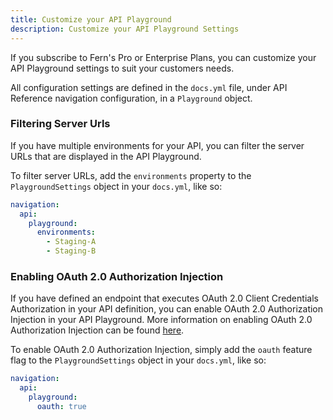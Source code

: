 ```yaml
---
title: Customize your API Playground
description: Customize your API Playground Settings
---
```


If you subscribe to Fern's Pro or Enterprise Plans, you can customize your API Playground settings to suit your customers needs.

All configuration settings are defined in the `docs.yml` file, under API Reference navigation configuration, in a `Playground` object.
 
### Filtering Server Urls

If you have multiple environments for your API, you can filter the server URLs that are displayed in the API Playground.

To filter server URLs, add the `environments` property to the `PlaygroundSettings` object in your `docs.yml`, like so:

```yaml
navigation:
  api:
    playground: 
      environments:
        - Staging-A
        - Staging-B
```

### Enabling OAuth 2.0 Authorization Injection

If you have defined an endpoint that executes OAuth 2.0 Client Credentials Authorization in your API definition, you can enable OAuth 2.0 Authorization Injection in your API Playground.
More information on enabling OAuth 2.0 Authorization Injection can be found [here](/learn/api-definition/fern/authentication#oauth-client-credentials).
 
To enable OAuth 2.0 Authorization Injection, simply add the `oauth` feature flag to the `PlaygroundSettings` object in your `docs.yml`, like so:

```yaml
navigation:
  api: 
    playground:
      oauth: true
``` 

